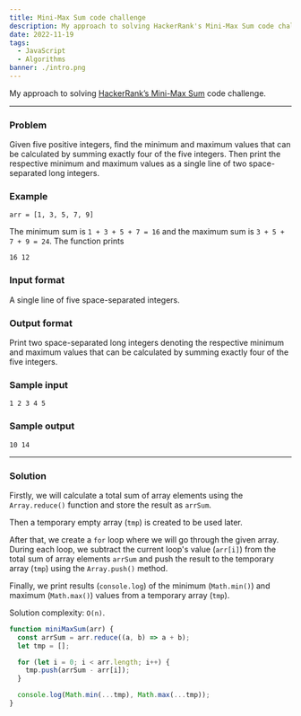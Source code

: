```yaml
---
title: Mini-Max Sum code challenge
description: My approach to solving HackerRank's Mini-Max Sum code challenge
date: 2022-11-19
tags:
  - JavaScript
  - Algorithms
banner: ./intro.png
---
```


My approach to solving [HackerRank’s Mini-Max Sum](https://www.hackerrank.com/challenges/mini-max-sum/problem) code challenge.

---

### Problem

Given five positive integers, find the minimum and maximum values that can be calculated by summing exactly four of the five integers. Then print the respective minimum and maximum values as a single line of two space-separated long integers.

### Example

`arr = [1, 3, 5, 7, 9]`

The minimum sum is `1 + 3 + 5 + 7 = 16` and the maximum sum is `3 + 5 + 7 + 9 = 24`. The function prints

```
16 12
```

### Input format

A single line of five space-separated integers.

### Output format

Print two space-separated long integers denoting the respective minimum and maximum values that can be calculated by summing exactly four of the five integers.

### Sample input

```
1 2 3 4 5
```

### Sample output

```
10 14
```

---

### Solution

Firstly, we will calculate a total sum of array elements using the `Array.reduce()` function and store the result as `arrSum`.

Then a temporary empty array (`tmp`) is created to be used later.

After that, we create a `for` loop where we will go through the given array. During each loop, we subtract the current loop's value (`arr[i]`) from the total sum of array elements `arrSum` and push the result to the temporary array (`tmp`) using the `Array.push()` method.

Finally, we print results (`console.log`) of the minimum (`Math.min()`) and maximum (`Math.max()`) values from a temporary array (`tmp`).

Solution complexity: `O(n)`.

```js
function miniMaxSum(arr) {
  const arrSum = arr.reduce((a, b) => a + b);
  let tmp = [];

  for (let i = 0; i < arr.length; i++) {
    tmp.push(arrSum - arr[i]);
  }

  console.log(Math.min(...tmp), Math.max(...tmp));
}
```